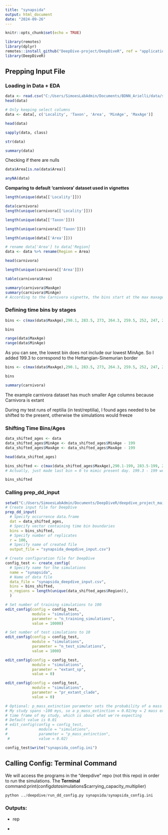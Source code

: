 ```yaml
---
title: "synapsida"
output: html_document
date: "2024-09-26"
---
```


```r
knitr::opts_chunk$set(echo = TRUE)
```

```r
library(remotes)
library(dplyr)
remotes::install_github("DeepDive-project/DeepDiveR", ref = "application_note")
library(DeepDiveR)
```

## Prepping Input File

### Loading in Data + EDA

```r
data <- read.csv("C:/Users/SimoesLabAdmin/Documents/BDNN_Arielli/data/synapsida_processed_data/synapsida_deepdive_final.csv", header = TRUE, sep = ",")
head(data)
```

```r
# Only keeping select columns
data <- data[, c('Locality', 'Taxon', 'Area', 'MinAge', 'MaxAge')]
```

```r
head(data)
```

```r
sapply(data, class)
```

```r
str(data)
```

```r
summary(data)
```

Checking if there are nulls

```r
data$Area[is.na(data$Area)]
```

```r
anyNA(data)
```

**Comparing to default 'carnivora' dataset used in vignettes**

```r
length(unique(data[['Locality']]))
```

```r
data(carnivora)
length(unique(carnivora[['Locality']]))
```

```r
length(unique(data[['Taxon']]))
```

```r
length(unique(carnivora[['Taxon']]))
```

```r
length(unique(data[['Area']]))
```

``` r
# rename data['Area'] to data['Region]
data <- data %>% rename(Region = Area)
```

```r
head(carnivora)
```

```r
length(unique(carnivora[['Area']]))
```

```r
table(carnivora$Area)

```

```r
summary(carnivora$MaxAge)
summary(carnivora$MinAge)
# According to the Carnivora vignette, the bins start at the max maxage age, and go down to just below the minimum minage, so my bins vector should do the same
```

### Defining time bins by stages

```r
bins <- c(max(data$MaxAge),290.1, 283.5, 273, 264.3, 259.5, 252, 247, 242, 237, 227, 217, 208)

bins
```

```r
range(data$MaxAge)
range(data$MinAge)

```

As you can see, the lowest bin does not include our lowest MinAge. So I added 199.3 to correspond to the Hettangian-Sinemurian border

```r
bins <- c(max(data$MaxAge),290.1, 283.5, 273, 264.3, 259.5, 252, 247, 242, 237, 227, 217, 208, 199.3)

bins
```

```r
summary(carnivora)
```

The example carnivora dataset has much smaller Age columns because Carnivora is extant

During my test runs of reptilia (in test/reptilia), I found ages needed to be shifted to the present, otherwise the simulations would freeze

### Shifting Time Bins/Ages

```r
data_shifted_ages <- data
data_shifted_ages$MinAge <- data_shifted_ages$MinAge - 199
data_shifted_ages$MaxAge <- data_shifted_ages$MaxAge - 199

head(data_shifted_ages)

```

```r
bins_shifted <- c(max(data_shifted_ages$MaxAge),290.1-199, 283.5-199, 273-199, 264.3-199, 259.5-199, 252-199, 247-199, 242-199, 237-199, 227-199, 217-199, 208-199, 0)
# Actually, just made last bin = 0 to mimic present day. 199.3 - 199 would've been basically 0 anyway

bins_shifted
```

### Calling prep_dd_input

```r
setwd("C:/Users/SimoesLabAdmin/Documents/DeepDiveR/deepdive_project_main_branch_runs/synapsida/")
# Create input file for DeepDive
prep_dd_input(
  # Specify occurrence data.frame
  dat = data_shifted_ages,
  # Specify vector containing time bin boundaries
  bins = bins_shifted,
  # Specify number of replicates
  r = 100,
  # Specify name of created file
  output_file = "synapsida_deepdive_input.csv")
```

```r
# Create configuration file for DeepDive
config_test <- create_config(
  # Specify name for the simulations
  name = "synapsida",
  # Name of data file
  data_file = "synapsida_deepdive_input.csv",
  bins = bins_shifted,
  n_regions = length(unique(data_shifted_ages$Region)),
  )
```


```r
# Set number of training simulations to 100
edit_config(config = config_test,
            module = "simulations",
            parameter = "n_training_simulations", 
            value = 10000)

# Set number of test simulations to 10
edit_config(config = config_test,
            module = "simulations",
            parameter = "n_test_simulations", 
            value = 1000)

edit_config(config = config_test,
            module = "simulations",
            parameter = "extant_sp", 
            value = 0)

edit_config(config = config_test,
            module = "simulations",
            parameter = "pr_extant_clade", 
            value = 0)

# Optional: p_mass_extinction parameter sets the probability of a mass extinction per my
# My study spans ~100 mys, so a p_mass_extinction = 0.02/my = 2 mass extinctions in the
# time frame of my study, which is about what we're expecting
# Default value is 0.01
# edit_config(config = config_test,
#              module = "simulations",
#              parameter = "p_mass_extinction", 
 #             value = 0.02)

```

```r
config_test$write("synapsida_config.ini")

```

## Calling Config: Terminal Command

We will access the programs in the "deepdive" repo (not this repo) in order to run the simulations. The **Terminal** command:print(config$data$simulations\$carrying_capacity_multiplier)

```python
python ../deepdive/run_dd_config.py synapsida/synapsida_config.ini 
```

### Outputs:

-   rep

-   
